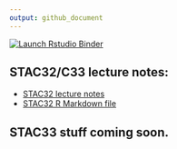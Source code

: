 ```yaml
---
output: github_document
---
```


<!-- badges: start -->
[![Launch Rstudio Binder](http://mybinder.org/badge_logo.svg)](https://mybinder.org/v2/gh/nxskok/notes/master?urlpath=rstudio)
<!-- badges: end -->

## STAC32/C33 lecture notes:

- [STAC32 lecture notes](https://github.com/nxskok/notes/blob/master/slides_c32.pdf)
- [STAC32 R Markdown file](https://raw.githubusercontent.com/nxskok/notes/master/slides_c32.Rmd)

## STAC33 stuff coming soon.